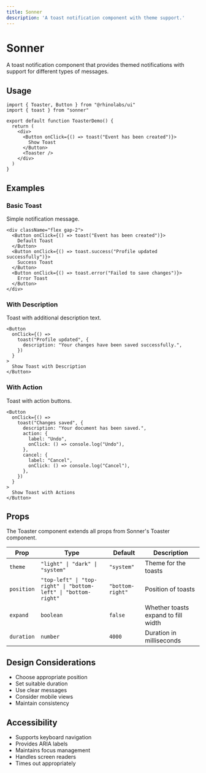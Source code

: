 ```yaml
---
title: Sonner
description: 'A toast notification component with theme support.'
---
```



# Sonner

A toast notification component that provides themed notifications with support for different types of messages.

## Usage

```tsx
import { Toaster, Button } from "@rhinolabs/ui"
import { toast } from "sonner"

export default function ToasterDemo() {
  return (
    <div>
      <Button onClick={() => toast("Event has been created")}>
        Show Toast
      </Button>
      <Toaster />
    </div>
  )
}
```

## Examples

### Basic Toast

Simple notification message.

```tsx
<div className="flex gap-2">
  <Button onClick={() => toast("Event has been created")}>
    Default Toast
  </Button>
  <Button onClick={() => toast.success("Profile updated successfully")}>
    Success Toast
  </Button>
  <Button onClick={() => toast.error("Failed to save changes")}>
    Error Toast
  </Button>
</div>
```

### With Description

Toast with additional description text.

```tsx
<Button
  onClick={() =>
    toast("Profile updated", {
      description: "Your changes have been saved successfully.",
    })
  }
>
  Show Toast with Description
</Button>
```

### With Action

Toast with action buttons.

```tsx
<Button
  onClick={() =>
    toast("Changes saved", {
      description: "Your document has been saved.",
      action: {
        label: "Undo",
        onClick: () => console.log("Undo"),
      },
      cancel: {
        label: "Cancel",
        onClick: () => console.log("Cancel"),
      },
    })
  }
>
  Show Toast with Actions
</Button>
```

## Props

The Toaster component extends all props from Sonner's Toaster component.

| Prop | Type | Default | Description |
|------|------|---------|-------------|
| `theme` | `"light" \| "dark" \| "system"` | `"system"` | Theme for the toasts |
| `position` | `"top-left" \| "top-right" \| "bottom-left" \| "bottom-right"` | `"bottom-right"` | Position of toasts |
| `expand` | `boolean` | `false` | Whether toasts expand to fill width |
| `duration` | `number` | `4000` | Duration in milliseconds |

## Design Considerations

- Choose appropriate position
- Set suitable duration
- Use clear messages
- Consider mobile views
- Maintain consistency

## Accessibility

- Supports keyboard navigation
- Provides ARIA labels
- Maintains focus management
- Handles screen readers
- Times out appropriately
